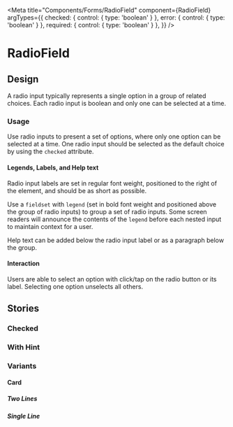 <!-- RadioField.stories.mdx -->


<Meta
  title="Components/Forms/RadioField"
  component={RadioField}
  argTypes={{
    checked: { control: { type: 'boolean' } },
    error: { control: { type: 'boolean' } },
    required: { control: { type: 'boolean' } },
  }}
/>

# RadioField

<Canvas>
  <Story story={Default} />
</Canvas>

<ArgsTable of={RadioField} story="^" />

## Design

A radio input typically represents a single option in a group of related choices. Each radio input is boolean and only one can be selected at a time.

### Usage

Use radio inputs to present a set of options, where only one option can be selected at a time.
One radio input should be selected as the default choice by using the `checked` attribute.

#### Legends, Labels, and Help text

Radio input labels are set in regular font weight, positioned to the right of the element, and should be as short as possible.

Use a `fieldset` with `legend` (set in bold font weight and positioned above the group of radio inputs) to group a set of radio inputs. Some screen readers will announce the contents of the `legend` before each nested input to maintain context for a user.

Help text can be added below the radio input label or as a paragraph below the group.

#### Interaction

Users are able to select an option with click/tap on the radio button or its label.
Selecting one option unselects all others.

## Stories

### Checked

<Canvas>
  <Story story={Checked} />
</Canvas>

### With Hint

<Canvas>
  <Story story={withHint} />
</Canvas>

### Variants

#### Card

##### Two Lines

<Canvas>
  <Story story={stories.variants.card_twoLines_default} />
  <Story story={stories.variants.card_twoLines_hint} />
  <Story story={stories.variants.card_twoLines_checked} />
</Canvas>

##### Single Line

<Canvas>
  <Story story={stories.variants.card_single_default} />
  <Story story={stories.variants.card_single_hint} />
  <Story story={stories.variants.card_single_checked} />
</Canvas>
